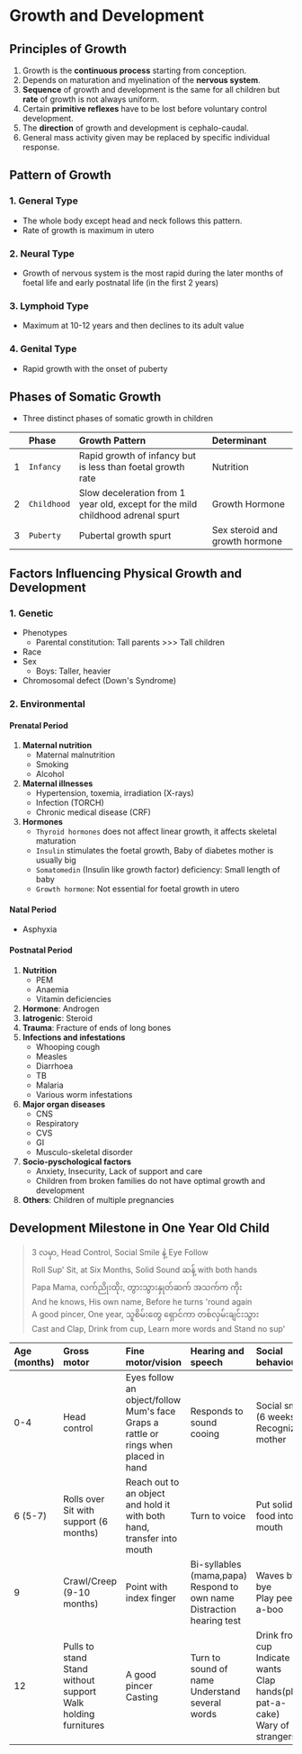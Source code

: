 # Growth and Development

## Principles of Growth

1. Growth is the **continuous process** starting from conception.
1. Depends on maturation and myelination of the **nervous system**.
1. **Sequence** of growth and development is the same for all children but **rate** of growth is not always uniform.
1. Certain **primitive reflexes** have to be lost before voluntary control development.
1. The **direction** of growth and development is cephalo-caudal.
1. General mass activity given may be replaced by specific individual response.

## Pattern of Growth

### 1. General Type

- The whole body except head and neck follows this pattern.
- Rate of growth is maximum in utero

### 2. Neural Type

- Growth of nervous system is the most rapid during the later months of foetal life and early postnatal life (in the first 2 years)

### 3. Lymphoid Type

- Maximum at 10-12 years and then declines to its adult value

### 4. Genital Type

- Rapid growth with the onset of puberty

## Phases of Somatic Growth

- Three distinct phases of somatic growth in children

|     | Phase       | Growth Pattern                                                                 | Determinant                    |
| :-- | :---------- | :----------------------------------------------------------------------------- | :----------------------------- |
| 1   | `Infancy`   | Rapid growth of infancy but is less than foetal growth rate                    | Nutrition                      |
| 2   | `Childhood` | Slow deceleration from 1 year old, except for the mild childhood adrenal spurt | Growth Hormone                 |
| 3   | `Puberty`   | Pubertal growth spurt                                                          | Sex steroid and growth hormone |

## Factors Influencing Physical Growth and Development

### 1. Genetic

- Phenotypes
  - Parental constitution: Tall parents >>> Tall children
- Race
- Sex
  - Boys: Taller, heavier
- Chromosomal defect (Down's Syndrome)

### 2. Environmental

#### Prenatal Period

1. **Maternal nutrition**
   - Maternal malnutrition
   - Smoking
   - Alcohol
1. **Maternal illnesses**
   - Hypertension, toxemia, irradiation (X-rays)
   - Infection (TORCH)
   - Chronic medical disease (CRF)
1. **Hormones**
   - `Thyroid hormones` does not affect linear growth, it affects skeletal maturation
   - `Insulin` stimulates the foetal growth, Baby of diabetes mother is usually big
   - `Somatomedin` (Insulin like growth factor) deficiency: Small length of baby
   - `Growth hormone`: Not essential for foetal growth in utero

#### Natal Period

- Asphyxia

#### Postnatal Period

1. **Nutrition**
   - PEM
   - Anaemia
   - Vitamin deficiencies
1. **Hormone**: Androgen
1. **Iatrogenic**: Steroid
1. **Trauma**: Fracture of ends of long bones
1. **Infections and infestations**
   - Whooping cough
   - Measles
   - Diarrhoea
   - TB
   - Malaria
   - Various worm infestations
1. **Major organ diseases**
   - CNS
   - Respiratory
   - CVS
   - GI
   - Musculo-skeletal disorder
1. **Socio-pyschological factors**
   - Anxiety, Insecurity, Lack of support and care
   - Children from broken families do not have optimal growth and development
1. **Others**: Children of multiple pregnancies

## Development Milestone in One Year Old Child

> 3 လမှာ, Head Control, Social Smile နဲ့ Eye Follow<br/>Roll Sup' Sit, at Six Months, Solid Sound ဆန့် with both hands<br/>Papa Mama, လက်ညိုးထိုး, တွားသွားနှုတ်ဆက် အသက်က ကိုး<br/>And he knows, His own name, Before he turns 'round again<br/>A good pincer, One year, သူစိမ်းတွေ ရှောင်ကာ တစ်လှမ်းချင်းသွား<br/>Cast and Clap, Drink from cup, Learn more words and Stand no sup'

| Age (months) | Gross motor                                                          | Fine motor/vision                                                                        | Hearing and speech                                                            | Social behaviour                                                                        |
| :----------- | :------------------------------------------------------------------- | :--------------------------------------------------------------------------------------- | :---------------------------------------------------------------------------- | :-------------------------------------------------------------------------------------- |
| 0-4          | Head control                                                         | Eyes follow an object/follow Mum's face <br/>Graps a rattle or rings when placed in hand | Responds to sound cooing                                                      | Social smile (6 weeks)<br/>Recognizing mother                                           |
| 6 (5-7)      | Rolls over<br/>Sit with support (6 months)                           | Reach out to an object and hold it with both hand, transfer into mouth                   | Turn to voice                                                                 | Put solid food into mouth                                                               |
| 9            | Crawl/Creep (9-10 months)                                            | Point with index finger                                                                  | Bi-syllables (mama,papa)<br/>Respond to own name<br/>Distraction hearing test | Waves bye bye<br/>Play peek-a-boo                                                       |
| 12           | Pulls to stand<br/>Stand without support<br/>Walk holding furnitures | A good pincer<br/>Casting                                                                | Turn to sound of name<br/>Understand several words                            | Drink from cup<br/>Indicate wants<br/>Clap hands(play pat-a-cake)<br/>Wary of strangers |
